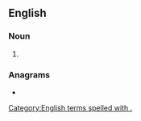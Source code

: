 {{also|gram|Gram|grām|gräm|-gram}}
==English==

===Noun===
{{en-noun|-}}

# {{abbreviation of|grammar|lang=en}}

===Anagrams===
* {{anagrams|en|a=agmr|MAgr|marg}}

[[Category:English terms spelled with .]]